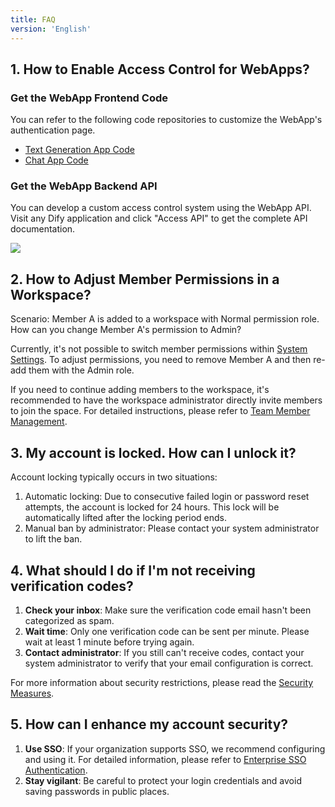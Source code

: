 ```yaml
---
title: FAQ
version: 'English'
---
```


## 1. How to Enable Access Control for WebApps?

### Get the WebApp Frontend Code

You can refer to the following code repositories to customize the WebApp's authentication page.

- [Text Generation App Code](https://github.com/langgenius/webapp-text-generator)
- [Chat App Code](https://github.com/langgenius/webapp-conversation)

### Get the WebApp Backend API

You can develop a custom access control system using the WebApp API. Visit any Dify application and click "Access API" to get the complete API documentation.

![](/en-us/img/chat-app-api.png)

## 2. How to Adjust Member Permissions in a Workspace?

Scenario: Member A is added to a workspace with Normal permission role. How can you change Member A's permission to Admin?

Currently, it's not possible to switch member permissions within [System Settings](/en-us/administrator-guide/system-settings). To adjust permissions, you need to remove Member A and then re-add them with the Admin role.

If you need to continue adding members to the workspace, it's recommended to have the workspace administrator directly invite members to join the space. For detailed instructions, please refer to [Team Member Management](/en-us/user-guide/management/team-members-management).

## 3. My account is locked. How can I unlock it?

Account locking typically occurs in two situations:

1. Automatic locking: Due to consecutive failed login or password reset attempts, the account is locked for 24 hours. This lock will be automatically lifted after the locking period ends.
2. Manual ban by administrator: Please contact your system administrator to lift the ban.

## 4. What should I do if I'm not receiving verification codes?

1. **Check your inbox**: Make sure the verification code email hasn't been categorized as spam.
2. **Wait time**: Only one verification code can be sent per minute. Please wait at least 1 minute before trying again.
3. **Contact administrator**: If you still can't receive codes, contact your system administrator to verify that your email configuration is correct.

For more information about security restrictions, please read the [Security Measures](/en-us/administrator-guide/security-guide).

## 5. How can I enhance my account security?

1. **Use SSO**: If your organization supports SSO, we recommend configuring and using it. For detailed information, please refer to [Enterprise SSO Authentication](/en-us/administrator-guide/sso/introduction).
2. **Stay vigilant**: Be careful to protect your login credentials and avoid saving passwords in public places.
